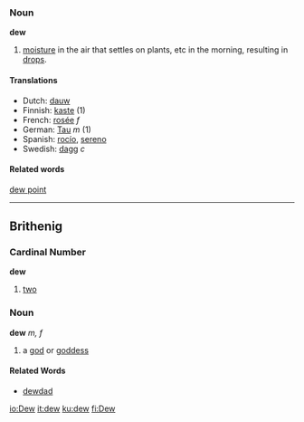 ===Noun===
'''dew'''

# [[moisture]] in the air that settles on plants, etc in the morning, resulting in [[drop]]s.

====Translations====
*Dutch: [[dauw]]
*Finnish: [[kaste]] (1)
*French: [[rosée]] ''f''
*German: [[Tau#German|Tau]] ''m'' (1)
*Spanish: [[rocío]], [[sereno]]
*Swedish: [[dagg]] ''c''

====Related words====
[[dew point]]
----
==Brithenig==
===Cardinal Number===
'''dew'''

#[[two]]
===Noun===
'''dew''' ''m, f''

#a [[god]] or [[goddess]]
====Related Words====
*[[dewdad]]

[[io:Dew]]
[[it:dew]]
[[ku:dew]]
[[fi:Dew]]